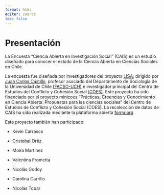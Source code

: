 ```yaml
---
format: html
editor: source
toc: false
---
```


# Presentación {.unnumbered}

La Encuesta "Ciencia Abierta en Investigación Social" (CAIS) es un estudio diseñado para conocer el estado de la Ciencia Abierta en Ciencias Sociales en Chile.

La encuesta fue diseñada por investigadores del proyecto [LISA](https://lisa-coes.com/), dirigido por [Juan Carlos Castillo](https://jc-castillo.com/), profesor asociado del Departamento de Sociología de la Universidad de Chile [(FACSO-UCH)](https://facso.uchile.cl/) e investigador principal del Centro de Estudios del Conflicto y Cohesión Social [(COES)](https://coes.cl/). Este proyecto ha sido financiado por el proyecto minicoes "Prácticas, Creencias y Conocimiento en Ciencia Abierta: Propuestas para las ciencias sociales" del Centro de Estudios de Conflicto y Cohesión Social (COES). La recolección de datos de CAIS ha sido realizada mediante la plataforma abierta [formr.org](https://formr.org).

Este proyecto también han participado:

- Kevin Carrasco

- Cristobal Ortiz

- Moira Martinez

- Valentina Frometta

- Nicolás Godoy

- Carolina Carrillo

- Nicolás Tobar
